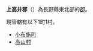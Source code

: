 {{Unreferenced|time=2022-03-14T05:58:45+00:00}}
{{日本郡
| 郡 = 上高井郡
| 日文原名 = 上高井郡
| 平假名 = かみたかいぐん
| 羅馬字拼音 = Kamitakai-gun
| 地圖 =
| 都道府縣 = 長野縣
| 編號 = 
| 町 = 1
| 村 = 1
| 經度 = 
| 緯度 = 
| 註記 = 
|}}
'''上高井郡'''（{{jpn|j=上高井郡|hg=かみたかいぐん|rm=Kamitakai gun|f=y}}）為長野縣東北部的[[郡|郡]]。

現管轄有以下1町1村。
*[[小布施町|小布施町]]
*[[高山村_(長野縣)|高山村]]

{{長野縣}}{{Authority control}}
{{JP-stub}}